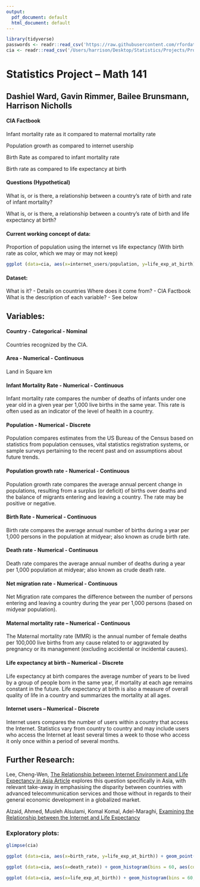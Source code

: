 ```yaml
---
output:
  pdf_document: default
  html_document: default
---
```

```r
library(tidyverse)
passwords <- readr::read_csv('https://raw.githubusercontent.com/rfordatascience/tidytuesday/master/data/2020/2020-01-14/passwords.csv')
cia <- readr::read_csv('/Users/harrison/Desktop/Statistics/Projects/Project 1/Stats-Project-1/cia_factbook.csv') #Change this to your csv's directory
```

# Statistics Project – Math 141

## Dashiel Ward, Gavin Rimmer, Bailee Brunsmann, Harrison Nicholls

#### CIA Factbook


Infant mortality rate as it compared to maternal mortality rate

Population growth as compared to internet usership

Birth Rate as compared to infant mortality rate

Birth rate as compared to life expectancy at birth

#### Questions (Hypothetical)


What is, or is there, a relationship between a country’s rate of birth and rate of infant mortality?

What is, or is there, a relationship between a country’s rate of birth and life expectancy at birth?

#### Current working concept of data: 

Proportion of population using the internet vs life expectancy (With birth rate as color, which we may or may not keep)

```r
ggplot (data=cia, aes(x=internet_users/population, y=life_exp_at_birth)) + geom_point(aes(color = birth_rate)) + xlab('Internet users / population') + ylab('Life Expentancy at birth')
```



#### Dataset:


What is it?
- Details on countries
Where does it come from? 
- CIA Factbook
What is the description of each variable?
- See below


## Variables:

#### Country - Categorical - Nominal
Countries recognized by the CIA.

#### Area - Numerical - Continuous
Land in Square km

#### Infant Mortality Rate - Numerical - Continuous
Infant mortality rate compares the number of deaths of infants under one year old in a given year per 1,000 live births in the same year. This rate is often used as an indicator of the level of health in a country.

#### Population - Numerical - Discrete
Population compares estimates from the US Bureau of the Census based on statistics from population censuses, vital statistics registration systems, or sample surveys pertaining to the recent past and on assumptions about future trends.

#### Population growth rate - Numerical - Continuous
Population growth rate compares the average annual percent change in populations, resulting from a surplus (or deficit) of births over deaths and the balance of migrants entering and leaving a country. The rate may be positive or negative.

#### Birth Rate - Numerical - Continuous
Birth rate compares the average annual number of births during a year per 1,000 persons in the population at midyear; also known as crude birth rate.

#### Death rate - Numerical - Continuous
Death rate compares the average annual number of deaths during a year per 1,000 population at midyear; also known as crude death rate.

#### Net migration rate - Numerical - Continuous
Net Migration rate compares the difference between the number of persons entering and leaving a country during the year per 1,000 persons (based on midyear population).

#### Maternal mortality rate – Numerical - Continuous
The Maternal mortality rate (MMR) is the annual number of female deaths per 100,000 live births from any cause related to or aggravated by pregnancy or its management (excluding accidental or incidental causes).

#### Life expectancy at birth – Numerical - Discrete
Life expectancy at birth compares the average number of years to be lived by a group of people born in the same year, if mortality at each age remains constant in the future. Life expectancy at birth is also a measure of overall quality of life in a country and summarizes the mortality at all ages.

#### Internet users – Numerical - Discrete
Internet users compares the number of users within a country that access the Internet. Statistics vary from country to country and may include users who access the Internet at least several times a week to those who access it only once within a period of several months.


## Further Research:
Lee, Cheng-Wen, [The Relationship between Internet Environment and Life Expectancy in Asia
	Article](http://buscompress.com/uploads/3/4/9/8/34980536/riber_8-2_06_m18-053_70-80.pdf) explores this question specifically in Asia, with relevant take-away in emphasising the disparity between countries with advanced telecommunication services and those without in regards to their general economic development in a globalized market.

Alzaid, Ahmed, Musleh Alsulami, Komal Komal, Adel-Maraghi, [Examining the Relationship between the Internet and Life Expectancy](https://www.researchgate.net/publication/268631883_Examining_the_Relationship_between_the_Internet_and_Life_Expectancy#read)


\newpage
### Exploratory plots:


```r
glimpse(cia)
```


```r
ggplot (data=cia, aes(x=birth_rate, y=life_exp_at_birth)) + geom_point(aes(color = death_rate))
```


```r
ggplot (data=cia, aes(x=death_rate)) + geom_histogram(bins = 60, aes(color = death_rate))
```
```r
ggplot (data=cia, aes(x=life_exp_at_birth)) + geom_histogram(bins = 60, aes(color = death_rate))
```
